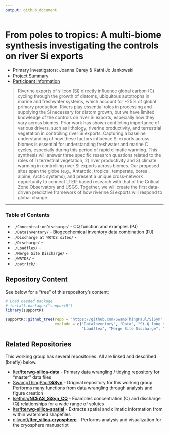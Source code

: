 ```yaml
---
output: github_document
---
```


# From poles to tropics: A multi-biome synthesis investigating the controls on river Si exports

- Primary Investigators: Joanna Carey & Kathi Jo Jankowski
- [Project Summary](https://lternet.edu/working-groups/river-si-exports/)
- [Participant Information](https://www.nceas.ucsb.edu/projects/12816)

> Riverine exports of silicon (Si) directly influence global carbon (C)
> cycling through the growth of diatoms, ubiquitous autotrophs in marine
> and freshwater systems, which account for \~25% of global primary
> production. Rivers play essential roles in processing and supplying
> the Si necessary for diatom growth, but we have limited knowledge of
> the controls on river Si exports, especially how they vary across
> biomes. Prior work has shown conflicting importance of various
> drivers, such as lithology, riverine productivity, and terrestrial
> vegetation in controlling river Si exports. Capturing a baseline
> understanding of how these factors influence Si exports across biomes
> is essential for understanding freshwater and marine C cycles,
> especially during this period of rapid climatic warming. This
> synthesis will answer three specific research questions related to the
> roles of 1) terrestrial vegetation, 2) river productivity and 3)
> climate warming in controlling river Si exports across biomes. Our
> proposed sites span the globe (e.g., Antarctic, tropical, temperate,
> boreal, alpine, Arctic systems), and present a unique cross-network
> opportunity to connect LTER-based research with that of the Critical
> Zone Observatory and USGS. Together, we will create the first
> data-driven predictive framework of how riverine Si exports will
> respond to global change.

------------------------------------------------------------------------

### Table of Contents

-   `./ConcentrationDischarge/` - CQ function and examples (PJ)
-   `./DataInventory/` - Biogeochemical inventory data combination (PJ)
-   `./Discharge at WRTDS sites/` -
-   `./Discharge/` -
-   `./Loadflex/` -
-   `./Merge Site Discharge/` -
-   `./WRTDS/` -
-   `./patrick/` -

## Repository Content

See below for a "tree" of this repository's content:

```r
# Load needed package
# install.packages("supportR")
library(supportR)
```

```r
supportR::github_tree(repo = "https://github.com/SwampThingPaul/SiSyn",
                      exclude = c("DataInventory", "Data", "Si-Q long term change", "Archive",
                                  "Loadflex", "Merge Site Discharge", "ConcentrationDischarge"))
```

## Related Repositories

This working group has several repositories. All are linked and described (briefly) below.

- [lter/**lterwg-silica-data**](https://github.com/lter/lterwg-silica-data) - Primary data wrangling / tidying repository for "master" data files
- [SwampThingPaul/**SiSyn**](https://github.com/SwampThingPaul/SiSyn) - Original repository for this working group. Performs many functions from data wrangling through analysis and figure creation
- [lsethna/**NCEAS_SiSyn_CQ**](https://github.com/lsethna/NCEAS_SiSyn_CQ) - Examples concentration (C) and discharge (Q) relationships for a wide range of solutes
- [lter/**lterwg-silica-spatial**](https://github.com/lter/lterwg-silica-spatial) - Extracts spatial and climatic information from within watershed shapefiles
- [njlyon0/**lter_silica-cryosphere**](https://github.com/njlyon0/lter_silica-cryosphere) - Performs analysis and visualization for the cryosphere manuscript